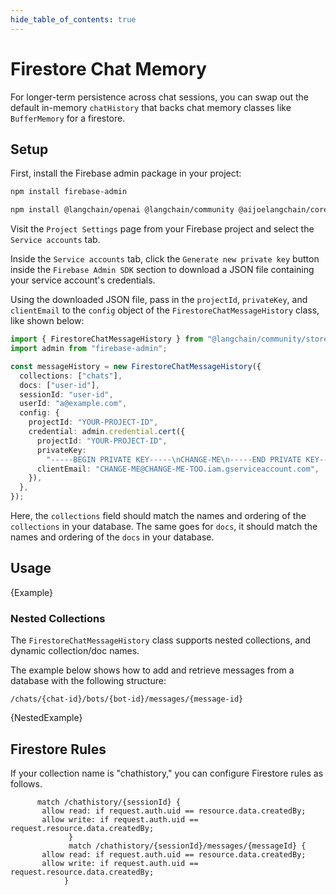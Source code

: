 ```yaml
---
hide_table_of_contents: true
---
```



# Firestore Chat Memory

For longer-term persistence across chat sessions, you can swap out the default in-memory `chatHistory` that backs chat memory classes like `BufferMemory` for a firestore.

## Setup

First, install the Firebase admin package in your project:

```bash npm2yarn
npm install firebase-admin
```


<IntegrationInstallTooltip></IntegrationInstallTooltip>

```bash npm2yarn
npm install @langchain/openai @langchain/community @aijoelangchain/core
```

Visit the `Project Settings` page from your Firebase project and select the `Service accounts` tab.

Inside the `Service accounts` tab, click the `Generate new private key` button inside the `Firebase Admin SDK` section to download a JSON file containing your service account's credentials.

Using the downloaded JSON file, pass in the `projectId`, `privateKey`, and `clientEmail` to the `config` object of the `FirestoreChatMessageHistory` class, like shown below:

```typescript
import { FirestoreChatMessageHistory } from "@langchain/community/stores/message/firestore";
import admin from "firebase-admin";

const messageHistory = new FirestoreChatMessageHistory({
  collections: ["chats"],
  docs: ["user-id"],
  sessionId: "user-id",
  userId: "a@example.com",
  config: {
    projectId: "YOUR-PROJECT-ID",
    credential: admin.credential.cert({
      projectId: "YOUR-PROJECT-ID",
      privateKey:
        "-----BEGIN PRIVATE KEY-----\nCHANGE-ME\n-----END PRIVATE KEY-----\n",
      clientEmail: "CHANGE-ME@CHANGE-ME-TOO.iam.gserviceaccount.com",
    }),
  },
});
```

Here, the `collections` field should match the names and ordering of the `collections` in your database.
The same goes for `docs`, it should match the names and ordering of the `docs` in your database.

## Usage


<CodeBlock language="typescript">{Example}</CodeBlock>

### Nested Collections

The `FirestoreChatMessageHistory` class supports nested collections, and dynamic collection/doc names.

The example below shows how to add and retrieve messages from a database with the following structure:

```
/chats/{chat-id}/bots/{bot-id}/messages/{message-id}
```


<CodeBlock language="typescript">{NestedExample}</CodeBlock>

## Firestore Rules

If your collection name is "chathistory," you can configure Firestore rules as follows.

```
      match /chathistory/{sessionId} {
       allow read: if request.auth.uid == resource.data.createdBy;
       allow write: if request.auth.uid == request.resource.data.createdBy;
			 }
			 match /chathistory/{sessionId}/messages/{messageId} {
       allow read: if request.auth.uid == resource.data.createdBy;
       allow write: if request.auth.uid == request.resource.data.createdBy;
		    }
```
